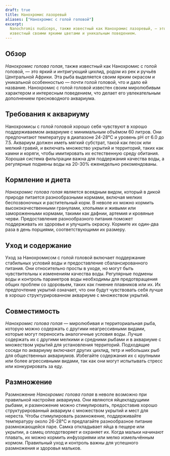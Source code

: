 ```yaml
---
draft: true
title: Нанохромис лазоревый
aliases: ["Нанохромис с голой головой"]
excerpt:
  Nanochromis nudiceps, также известный как Нанохромис лазоревый, — это маленький и яркий цихлид из Центральной Африки,
  известный своими яркими цветами и уникальным поведением.
---
```


## Обзор

_Нанохромис голова голая_, также известный как Нанохромис с голой головой, — это яркий и интригующий цихлид, родом из
рек и ручьёв Центральной Африки. Эта рыба выделяется своим ярким окрасом и уникальной особенностью — почти голой
головой, что и дало ей название. Нанохромис с голой головой известен своим миролюбивым характером и интересным
поведением, что делает его увлекательным дополнением пресноводного аквариума.

## Требования к аквариуму

Нанохромисы с голой головой хорошо себя чувствуют в хорошо поддерживаемом аквариуме с минимальным объёмом 60 литров. Они
предпочитают температуру в диапазоне 24-28°C и уровень pH от 6.0 до 7.5. Аквариум должен иметь мягкий субстрат, такой
как песок или мелкий гравий, и включать множество укрытий и территорий, таких как камни и коряги, чтобы имитировать их
естественную среду обитания. Хорошая система фильтрации важна для поддержания качества воды, а регулярные подмены воды
на 20-30% еженедельно рекомендованы.

## Кормление и диета

_Нанохромис голова голая_ является всеядным видом, который в дикой природе питается разнообразными кормами, включая
мелких беспозвоночных и растительный корм. В неволе их можно кормить высококачественными гранулами, хлопьями и живыми
или замороженными кормами, такими как дафнии, артемия и кровяные черви. Предоставление разнообразного питания поможет
поддерживать их здоровье и улучшить окраску. Кормите их один-два раза в день порциями, соответствующими их размеру.

## Уход и содержание

Уход за Нанохромисом с голой головой включает поддержание стабильных условий воды и предоставление сбалансированного
питания. Они относительно просты в уходе, но могут быть чувствительны к изменениям качества воды. Регулярные подмены
воды и контроль параметров воды необходимы для предотвращения общих проблем со здоровьем, таких как гниение плавников
или их. Их предпочтение укрытий означает, что они будут чувствовать себя лучше в хорошо структурированном аквариуме с
множеством укрытий.

## Совместимость

_Нанохромис голова голая_ — миролюбивая и территориальная рыба, которую можно содержать с другими неагрессивными видами,
которые могут переносить аналогичные условия воды. Лучше содержать их с другими мелкими и средними рыбами и в аквариуме
с множеством укрытий для установления территорий. Подходящие соседи по аквариуму включают других цихлид, тетр и
небольших рыб для общественных аквариумов. Избегайте содержания их с крупными или более агрессивными видами, так как они
могут испытывать стресс или конкурировать за еду.

## Размножение

Размножение _Нанохромис голова голая_ в неволе возможно при правильной настройке аквариума. Они являются яйцекладущими
рыбами, и размножение можно стимулировать, предоставив хорошо структурированный аквариум с множеством укрытий и мест для
нереста. Чтобы стимулировать размножение, поддерживайте температуру около 26-28°C и предлагайте разнообразное питание
размножающейся паре. Самка откладывает яйца в пещере или укрытии, а самец оплодотворяет и охраняет их. Когда мальки
начинают плавать, их можно кормить инфузориями или мелко измельчённым кормом. Правильный уход и контроль важны для
успешного размножения и здоровья мальков.
